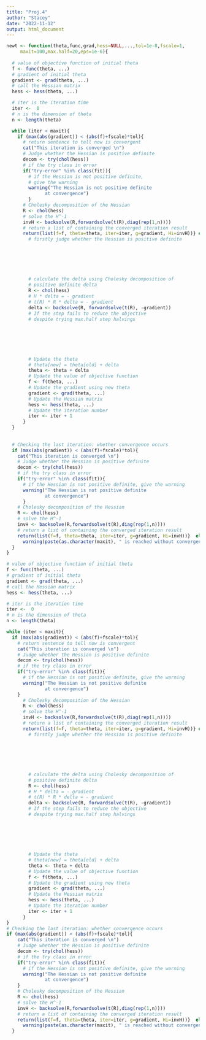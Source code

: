 ---
title: "Proj.4"
author: "Stacey"
date: "2022-11-12"
output: html_document
---

```{r function struction}
newt <- function(theta,func,grad,hess=NULL,...,tol=1e-8,fscale=1,
     maxit=100,max.half=20,eps=1e-6){
  
  # value of objective function of initial theta
  f <- func(theta, ...)
  # gradient of initial theta
  gradient <- grad(theta, ...)
  # call the Hessian matrix
  hess <- hess(theta, ...)

  # iter is the iteration time
  iter <-  0
  # n is the dimension of theta
  n <- length(theta)

  while (iter < maxit){
    if (max(abs(gradient)) < (abs(f)+fscale)*tol){
      # return sentence to tell now is convergent
      cat("This iteration is converged \n")
      # Judge whether the Hessian is positive definite
      decom <- try(chol(hess))
      # if the try class in error
      if("try-error" %in% class(fit)){
        # if the Hessian is not positive definite, 
        # give the warning
        warning("The Hessian is not positive definite 
              at convergence")
        } 
      # Cholesky decomposition of the Hessian 
      R <- chol(hess) 
      # solve the H^-1
      invH <- backsolve(R,forwardsolve(t(R),diag(rep(1,n))))
      # return a list of containing the converged iteration result
      return(list(f=f, theta=theta, iter=iter, g=gradient, Hi=invH))} else{ # if this iteration is not converged
        # firstly judge whether the Hessian is positive definite
        
        
        
        
        
        
        # calculate the delta using Cholesky decomposition of 
        # positive definite delta
        R <- chol(hess)
        # H * delta = - gradient
        # t(R) * R * delta = - gradient
        delta <- backsolve(R, forwardsolve(t(R), -gradient))        
        # If the step fails to reduce the objective
        # despite trying max.half step halvings
        
        
        
        
        
        
        # Update the theta
        # theta[new] = theta[old] + delta
        theta <- theta + delta
        # Update the value of objective function
        f <- f(theta, ...)
        # Update the gradient using new theta
        gradient <- grad(theta, ...)
        # Update the Hessian matrix
        hess <- hess(theta, ...)
        # Update the iteration number
        iter <- iter + 1
      }
  }
  
  
  # Checking the last iteration: whether convergence occurs 
  if (max(abs(gradient)) < (abs(f)+fscale)*tol){
    cat("This iteration is converged \n")
    # Judge whether the Hessian is positive definite
    decom <- try(chol(hess))
    # if the try class in error
    if("try-error" %in% class(fit)){
      # if the Hessian is not positive definite, give the warning
      warning("The Hessian is not positive definite 
              at convergence")
      } 
    # Cholesky decomposition of the Hessian 
    R <- chol(hess) 
    # solve the H^-1
    invH <- backsolve(R,forwardsolve(t(R),diag(rep(1,n))))
    # return a list of containing the converged iteration result
    return(list(f=f, theta=theta, iter=iter, g=gradient, Hi=invH))}  else {
      warning(paste(as.character(maxit), " is reached without convergence"))
  }
}
```


```{r structure}
# value of objective function of initial theta
f <- func(theta, ...)
# gradient of initial theta
gradient <- grad(theta, ...)
# call the Hessian matrix
hess <- hess(theta, ...)

# iter is the iteration time
iter <-  0
# n is the dimension of theta
n <- length(theta)

while (iter < maxit){
  if (max(abs(gradient)) < (abs(f)+fscale)*tol){
    # return sentence to tell now is convergent
    cat("This iteration is converged \n")
    # Judge whether the Hessian is positive definite
    decom <- try(chol(hess))
    # if the try class in error
    if("try-error" %in% class(fit)){
      # if the Hessian is not positive definite, give the warning
      warning("The Hessian is not positive definite 
              at convergence")
    } 
      # Cholesky decomposition of the Hessian 
      R <- chol(hess) 
      # solve the H^-1
      invH <- backsolve(R,forwardsolve(t(R),diag(rep(1,n))))
      # return a list of containing the converged iteration result
      return(list(f=f, theta=theta, iter=iter, g=gradient, Hi=invH))} else{ # if this iteration is not converged
        # firstly judge whether the Hessian is positive definite
        
        
        
        
        
        
        # calculate the delta using Cholesky decomposition of 
        # positive definite delta
        R <- chol(hess)
        # H * delta = - gradient
        # t(R) * R * delta = - gradient
        delta <- backsolve(R, forwardsolve(t(R), -gradient))        
        # If the step fails to reduce the objective
        # despite trying max.half step halvings
        
        
        
        
        
        
        # Update the theta
        # theta[new] = theta[old] + delta
        theta <- theta + delta
        # Update the value of objective function
        f <- f(theta, ...)
        # Update the gradient using new theta
        gradient <- grad(theta, ...)
        # Update the Hessian matrix
        hess <- hess(theta, ...)
        # Update the iteration number
        iter <- iter + 1
      }
}
# Checking the last iteration: whether convergence occurs 
if (max(abs(gradient)) < (abs(f)+fscale)*tol){
    cat("This iteration is converged \n")
    # Judge whether the Hessian is positive definite
    decom <- try(chol(hess))
    # if the try class in error
    if("try-error" %in% class(fit)){
      # if the Hessian is not positive definite, give the warning
      warning("The Hessian is not positive definite 
              at convergence")
    } 
    # Cholesky decomposition of the Hessian 
    R <- chol(hess) 
    # solve the H^-1
    invH <- backsolve(R,forwardsolve(t(R),diag(rep(1,n))))
    # return a list of containing the converged iteration result
    return(list(f=f, theta=theta, iter=iter, g=gradient, Hi=invH))}  else {
      warning(paste(as.character(maxit), " is reached without convergence"))
  }

```
